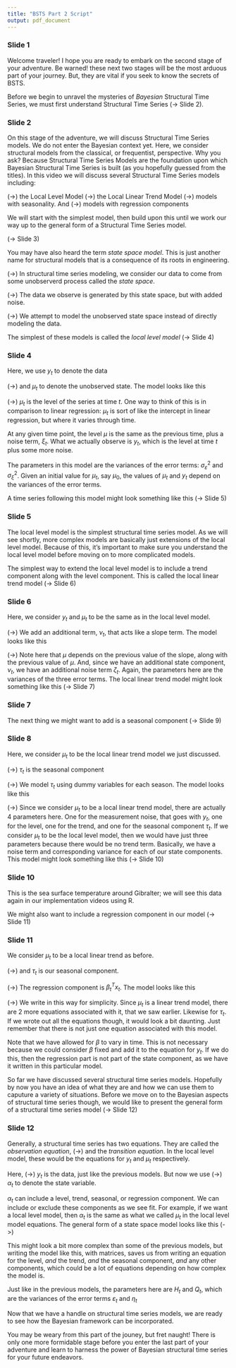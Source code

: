 ```yaml
---
title: "BSTS Part 2 Script"
output: pdf_document
---
```


### Slide 1

Welcome traveler! I hope you are ready to embark on the second stage of your adventure. Be warned! these next two stages will be the most arduous part of your journey. But, they are vital if you seek to know the secrets of BSTS.

Before we begin to unravel the mysteries of *Bayesian* Structural Time Series, we must first understand Structural Time Series (-> Slide 2).

### Slide 2

On this stage of the adventure, we will discuss Structural Time Series models.  We do not enter the Bayesian context yet. Here, we consider structural models from the classical, or frequentist, perspective. Why you ask? Because Structural Time Series Models are the foundation upon which Bayesian Structural Time Series is built (as you hopefully guessed from the titles). In this video we will discuss several Structural Time Series models including:

(->) the Local Level Model
(->) the Local Linear Trend Model
(->) models with seasonality. And
(->) models with regression components

We will start with the simplest model, then build upon this until we work our way up to the general form of a Structural Time Series model.

(-> Slide 3)

You may have also heard the term *state space model*. This is just another name for structural models that is a consequence of its roots in engineering.

(->) In structural time series modeling, we consider our data to come from some unobserverd process called the *state space*.

(->) The data we observe is generated by this state space, but with added noise.

(->) We attempt to model the unobserved state space instead of directly modeling the data.

The simplest of these models is called the *local level model* (-> Slide 4)

### Slide 4

Here, we use $y_t$ to denote the data 

(->) and $\mu_t$ to denote the unobserved state. The model looks like this

(->) $\mu_t$ is the level of the series at time $t$. One way to think of this is in comparison to linear regression: $\mu_t$ is sort of like the intercept in linear regression, but where it varies through time. 

At any given time point, the level $\mu$ is the same as the previous time, plus a noise term, $\xi_t$. What we actually observe is $y_t$, which is the level at time $t$ plus some more noise.

The parameters in this model are the variances of the error terms: $\sigma_{\varepsilon}^2$ and $\sigma_{\xi}^2$. Given an initial value for $\mu_t$, say $\mu_0$, the values of $\mu_t$ and $y_t$ depend on the variances of the error terms.

A time series following this model might look something like this (-> Slide 5)

### Slide 5

The local level model is the simplest structural time series model. As we will see shortly, more complex models are basically just extensions of the local level model. Because of this, it's important to make sure you understand the local level model before moving on to more complicated models.

The simplest way to extend the local level model is to include a trend component along with the level component. This is called the local linear trend model (-> Slide 6)

### Slide 6

Here, we consider $y_t$ and $\mu_t$ to be the same as in the local level model. 

(->) We add an additional term, $\nu_t$, that acts like a slope term. The model looks like this

(->) Note here that $\mu$ depends on the previous value of the slope, along with the previous value of $\mu$. And, since we have an additional state component, $\nu_t$, we have an additional noise term $\zeta_t$. Again, the parameters here are the variances of the three error terms. The local linear trend model might look something like this (-> Slide 7)

### Slide 7

The next thing we might want to add is a seasonal component (-> Slide 9)

### Slide 8

Here, we consider $\mu_t$ to be the local linear trend model we just discussed.

(->) $\tau_t$ is the seasonal component

(->) We model $\tau_t$ using dummy variables for each season. The model looks like this

(->) Since we consider $\mu_t$ to be a local linear trend model, there are actually 4 parameters here. One for the measurement noise, that goes with $y_t$, one for the level, one for the trend, and one for the seasonal component $\tau_t$. If we consider $\mu_t$ to be the local level model, then we would have just three parameters because there would be no trend term. Basically, we have a noise term and corresponding variance for each of our state components. This model might look something like this (-> Slide 10)

### Slide 10

This is the sea surface temperature around Gibralter; we will see this data again in our implementation videos using R.

We might also want to include a regression component in our model (-> Slide 11)

### Slide 11

We consider $\mu_t$ to be a local linear trend as before.

(->) and $\tau_t$ is our seasonal component.

(->) The regression component is $\beta_t^Tx_t$. The model looks like this

(->) We write in this way for simplicity. Since $\mu_t$ is a linear trend model, there are 2 more equations associated with it, that we saw earlier. Likewise for $\tau_t$. If we wrote out all the equations though, it would look a bit daunting. Just remember that there is not just one equation associated with this model.

Note that we have allowed for $\beta$ to vary in time. This is not necessary because we could consider $\beta$ fixed and add it to the equation for $y_t$. If we do this, then the regression part is not part of the state component, as we have it written in this particular model.

So far we have discussed several structural time series models. Hopefully by now you have an idea of what they are and how we can use them to caputure a variety of situations. Before we move on to the Bayesian aspects of structural time series though, we would like to present the general form of a structural time series model (-> Slide 12)

### Slide 12

Generally, a structural time series has two equations. They are called the *observation equation*, (->) and the *transition equation*. In the local level model, these would be the equations for $y_t$ and $\mu_t$ respectively.

Here, (->) $y_t$ is the data, just like the previous models. But now we use (->) $\alpha_t$ to denote the state variable.

$\alpha_t$ can include a level, trend, seasonal, or regression component. We can include or exclude these components as we see fit. For example, if we want a local level model, then $\alpha_t$ is the same as what we called $\mu_t$ in the local level model equations. The general form  of a state space model looks like this (->)

This might look a bit more complex than some of the previous models, but writing the model like this, with matrices, saves us from writing an equation for the level, *and* the trend, *and* the seasonal component, *and* any other components, which could be a lot of equations depending on how complex the model is.

Just like in the previous models, the parameters here are $H_t$ and $Q_t$, which are the variances of the error terms $\varepsilon_t$ and $\eta_t$

Now that we have a handle on structural time series models, we are ready to see how the Bayesian framework can be incorporated.

You may be weary from this part of the jouney, but fret naught! There is only one more formidable stage before you enter the last part of your adventure and learn to harness the power of Bayesian structural time series for your future endeavors.





